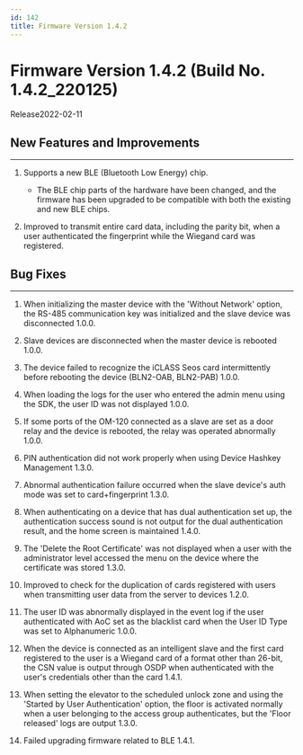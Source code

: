 ```yaml
---
id: 142
title: Firmware Version 1.4.2
---
```


# Firmware Version 1.4.2 (Build No. 1.4.2_220125)

Release<Separator/>2022-02-11

## New Features and Improvements

---

1. Supports a new BLE (Bluetooth Low Energy) chip.

    - The BLE chip parts of the hardware have been changed, and the firmware has been upgraded to be compatible with both the existing and new BLE chips.

1. Improved to transmit entire card data, including the parity bit, when a user authenticated the fingerprint while the Wiegand card was registered.

## Bug Fixes

---

<BugLists>

1. When initializing the master device with the 'Without Network' option, the RS-485 communication key was initialized and the slave device was disconnected <Badge>1.0.0</Badge>.

1. Slave devices are disconnected when the master device is rebooted <Badge>1.0.0</Badge>.

1. The device failed to recognize the iCLASS Seos card intermittently before rebooting the device (BLN2-OAB, BLN2-PAB) <Badge>1.0.0</Badge>.

1. When loading the logs for the user who entered the admin menu using the SDK, the user ID was not displayed <Badge>1.0.0</Badge>.

1. If some ports of the OM-120 connected as a slave are set as a door relay and the device is rebooted, the relay was operated abnormally <Badge>1.0.0</Badge>.

1. PIN authentication did not work properly when using Device Hashkey Management <Badge>1.3.0</Badge>.

1. Abnormal authentication failure occurred when the slave device's auth mode was set to card+fingerprint <Badge>1.3.0</Badge>.

1. When authenticating on a device that has dual authentication set up, the authentication success sound is not output for the dual authentication result, and the home screen is maintained <Badge>1.4.0</Badge>.

1. The 'Delete the Root Certificate' was not displayed when a user with the administrator level accessed the menu on the device where the certificate was stored <Badge>1.3.0</Badge>.

1. Improved to check for the duplication of cards registered with users when transmitting user data from the server to devices <Badge>1.2.0</Badge>.

1. The user ID was abnormally displayed in the event log if the user authenticated with AoC set as the blacklist card when the User ID Type was set to Alphanumeric <Badge>1.0.0</Badge>.

1. When the device is connected as an intelligent slave and the first card registered to the user is a Wiegand card of a format other than 26-bit, the CSN value is output through OSDP when authenticated with the user's credentials other than the card <Badge>1.4.1</Badge>.

1. When setting the elevator to the scheduled unlock zone and using the 'Started by User Authentication' option, the floor is activated normally when a user belonging to the access group authenticates, but the 'Floor released' logs are output <Badge>1.3.0</Badge>.

1. Failed upgrading firmware related to BLE <Badge>1.4.1</Badge>.

</BugLists>